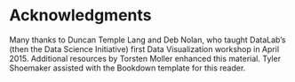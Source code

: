 Acknowledgments
=============

Many thanks to Duncan Temple Lang and Deb Nolan, who taught DataLab's (then the Data Science Initiative) first Data Visualization workshop in April 2015. Additional resources by Torsten Moller enhanced this material. Tyler Shoemaker assisted with the Bookdown template for this reader.
